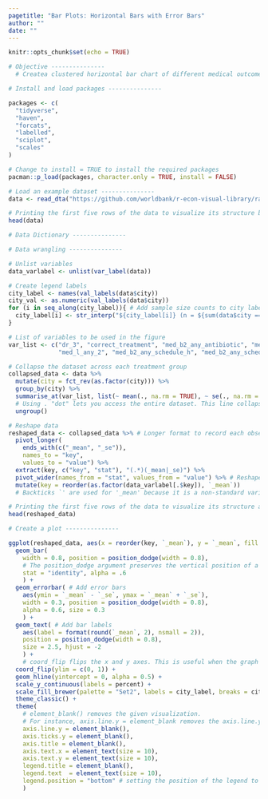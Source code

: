```yaml
---
pagetitle: "Bar Plots: Horizontal Bars with Error Bars"
author: ""
date: ""
---
```


```r
knitr::opts_chunk$set(echo = TRUE)
```

```r
# Objective ---------------
  # Createa clustered horizontal bar chart of different medical outcome variables by location, with standard error bars. 

# Install and load packages ---------------

packages <- c(
  "tidyverse",
  "haven",
  "forcats",
  "labelled",
  "sciplot",
  "scales"
)

# Change to install = TRUE to install the required packages
pacman::p_load(packages, character.only = TRUE, install = FALSE)

# Load an example dataset ---------------
data <- read_dta("https://github.com/worldbank/r-econ-visual-library/raw/master/Library/Data/HorizontalGroupSE.dta")

# Printing the first five rows of the data to visualize its structure before data wrangling
head(data)

# Data Dictionary ---------------

# Data wrangling ---------------

# Unlist variables
data_varlabel <- unlist(var_label(data))

# Create legend labels
city_label <- names(val_labels(data$city))
city_val <- as.numeric(val_labels(data$city))
for (i in seq_along(city_label)){ # Add sample size counts to city labels 
  city_label[i] <- str_interp("${city_label[i]} (n = ${sum(data$city == city_val[i])})")
}

# List of variables to be used in the figure
var_list <- c("dr_3", "correct_treatment", "med_b2_any_antibiotic", "med_b2_any_steroid", "med_b2_any_antister", 
              "med_l_any_2", "med_b2_any_schedule_h", "med_b2_any_schedule_h1", "med_b2_any_schedule_x", "med_l_any_1")

# Collapse the dataset across each treatment group
collapsed_data <- data %>%
  mutate(city = fct_rev(as.factor(city))) %>%
  group_by(city) %>%
  summarise_at(var_list, list(~ mean(., na.rm = TRUE), ~ se(., na.rm = TRUE))) %>%
  # Using . "dot" lets you access the entire dataset. This line collapses the dataset by mean and standard error for the selected variables in "var_list".
  ungroup()

# Reshape data 
reshaped_data <- collapsed_data %>% # Longer format to record each observation in a row 
  pivot_longer( 
    ends_with(c("_mean", "_se")),
    names_to = "key", 
    values_to = "value") %>% 
  extract(key, c("key", "stat"), "(.*)(_mean|_se)") %>%
  pivot_wider(names_from = "stat", values_from = "value") %>% # Reshape mean & se wide to separate the two
  mutate(key = reorder(as.factor(data_varlabel[.$key]), `_mean`))
  # Backticks `' are used for '_mean' because it is a non-standard variable name in R

# Printing the first five rows of the data to visualize its structure after data wrangling
head(reshaped_data)

# Create a plot ---------------

ggplot(reshaped_data, aes(x = reorder(key, `_mean`), y = `_mean`, fill = city)) +
  geom_bar(
    width = 0.8, position = position_dodge(width = 0.8),
    # The position_dodge argument preserves the vertical position of a graph object while adjusting it's horizontal position. It is useful for fitting horizontal bars on a graph. 
    stat = "identity", alpha = .6
    ) +
  geom_errorbar( # Add error bars
    aes(ymin = `_mean` - `_se`, ymax = `_mean` + `_se`), 
    width = 0.3, position = position_dodge(width = 0.8),
    alpha = 0.6, size = 0.3
    ) +
  geom_text( # Add bar labels
    aes(label = format(round(`_mean`, 2), nsmall = 2)),
    position = position_dodge(width = 0.8),
    size = 2.5, hjust = -2
    ) +
    # coord_flip flips the x and y axes. This is useful when the graph is too long (horizontally) or too tall (vertically)
  coord_flip(ylim = c(0, 1)) +
  geom_hline(yintercept = 0, alpha = 0.5) +
  scale_y_continuous(labels = percent) +
  scale_fill_brewer(palette = "Set2", labels = city_label, breaks = city_val) + # Color code by city
  theme_classic() +
  theme(
    # element_blank() removes the given visualization. 
    # For instance, axis.line.y = element_blank removes the axis.line.y
    axis.line.y = element_blank(),
    axis.ticks.y = element_blank(),
    axis.title = element_blank(),
    axis.text.x = element_text(size = 10),
    axis.text.y = element_text(size = 10),
    legend.title = element_blank(),
    legend.text  = element_text(size = 10),
    legend.position = "bottom" # setting the position of the legend to the bottom
    )

```

